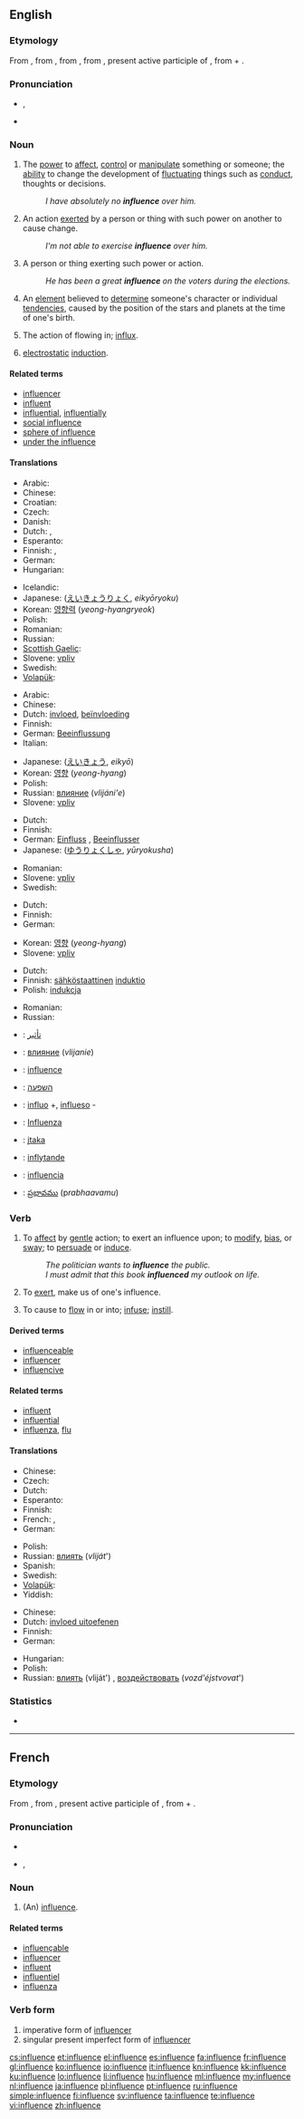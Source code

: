==English==
{{wikipedia}}

===Etymology===
From {{etyl|enm|en}}, from {{etyl|fro|en}} {{term|influence||lang=fro|emanation from the stars affecting one's fate}}, from {{etyl|ML.}} {{term|influentia|īnfluentia|lang=la}}, from {{etyl|la|en}} {{term|influens|īnfluēns|lang=la|flowing in}}, present active participle of {{term|influo|īnfluō|lang=la|flow into}}, from {{term|in-||lang=la|in-}} + {{term|fluo|fluō|lang=la|flow}}.

===Pronunciation===
* {{IPA|/ˈɪn.flu.əns/}}, {{SAMPA|/"In.flu.@ns/}}
* {{audio|en-us-influence.ogg|Audio (US)}}

===Noun===
{{en-noun|s|-}}

# The [[power]] to [[affect]], [[control]] or [[manipulate]] something or someone; the [[ability]] to change the development of [[fluctuate|fluctuating]] things such as [[conduct]], thoughts or decisions.
#: ''I have absolutely no '''influence''' over him.''
# An action [[exert]]ed by a person or thing with such power on another to cause change.
#: ''I'm not able to exercise '''influence''' over him.''
# A person or thing exerting such power or action.
#: ''He has been a great '''influence''' on the voters during the elections.''
# {{astrology}} An [[element]] believed to [[determine]] someone's character or individual [[tendency|tendencies]], caused by the position of the stars and planets at the time of one's birth.
# {{obsolete}} The action of flowing in; [[influx]].
# {{electricity}} [[electrostatic]] [[induction]].

====Related terms====
* [[influencer]]
* [[influent]]
* [[influential]], [[influentially]]
* [[social influence]]
* [[sphere of influence]]
* [[under the influence]]

====Translations====
{{trans-top|power to affect, control or manipulate}}
* Arabic: {{t|ar|نفوذ|m|tr=nafuudh}}
* Chinese: {{zh-tsp|影響|影响|yǐngxiǎng}}
* Croatian: {{t-|hr|utjecaj}}
* Czech: {{t-|cs|vliv|m}}
* Danish: {{t|da|indflydelse}}
* Dutch: {{t+|nl|invloed}}, {{t-|nl|impact}}
* Esperanto: {{t|eo|influo}}
* Finnish: {{t+|fi|vaikutus}}, {{t-|fi|vaikutusvalta}}
* German: {{t+|de|Einfluss|m}}
* Hungarian: {{t+|hu|befolyás}}
{{trans-mid}}
* Icelandic: {{t+|is|áhrif}}
* Japanese: {{Jpan|[[影響く]]}} ([[えいきょうりょく]], ''eikyōryoku'')
* Korean: [[영향력]] (''yeong-hyangryeok'')
* Polish: {{t+|pl|wpływ|m}}
* Romanian: {{t|ro|influență|f}}
* Russian: {{t+|ru|влияние|n|tr=vlijánije}}
* [[Scottish Gaelic]]: {{t-|gd|cumhachd|m|f|xs=Scottish Gaelic}}
* Slovene: [[vpliv]] {{m}}
* Swedish: {{t|sv|inflytande|n}}
* [[Volapük]]: {{t|vo|flun}}
{{trans-bottom}}

{{trans-top|action exerted by a person or thing with power to cause change}}
* Arabic: {{t|ar|تأثير|m|tr=ta'shiir}}
* Chinese: {{zh-tsp|影響|影响|yǐngxiǎng}}
* Dutch: [[invloed]], [[beïnvloeding]]
* Finnish: {{t+|fi|vaikutus}}
* German: [[Beeinflussung]] {{f}}
* Italian: {{t+|it|influenza|f}}
{{trans-mid}}
* Japanese: {{Jpan|[[影響]]}} ([[えいきょう]], ''eikyō'')
* Korean: [[영향]] (''yeong-hyang'')
* Polish: {{t+|pl|wpływ|m}}
* Russian: [[влияние]] (''vlijáni'e'') {{n}}
* Slovene: [[vpliv]] {{m}}
{{trans-bottom}}

{{trans-top|person or thing exerting such power or action}}
* Dutch: {{t+|nl|invloed}}
* Finnish: {{t-|fi|vaikuttaja}}
* German: [[Einfluss]] {{m}}, [[Beeinflusser]] {{m}}
* Japanese: {{Jpan|[[有力者]]}} ([[ゆうりょくしゃ]], ''yūryokusha'')
{{trans-mid}}
* Romanian: {{t|ro|influențător|m|n}}
* Slovene: [[vpliv]] {{m}}
* Swedish: {{t|sv|inflytande|n}}
{{trans-bottom}}

{{trans-top|(''astrology'') element determining someone's character or individual tendencies}}
* Dutch: {{t+|nl|invloed}}
* Finnish: {{t+|fi|vaikutus}}
* German: {{t+|de|Einfluss|m}}
{{trans-mid}}
* Korean: [[영향]] (''yeong-hyang'')
* Slovene: [[vpliv]] {{m}}
{{trans-bottom}}

{{trans-see|action of flowing in; influx|influx}}

{{trans-top|electrostatic induction}}
* Dutch: {{t+|nl|inductie}}
* Finnish: [[sähköstaattinen]] [[induktio]]
* Polish: [[indukcja]] {{f}}
{{trans-mid}}
* Romanian: {{t|ro|inducție|f}}
* Russian: {{t+|ru|индукция|f|tr=''indúkcija''}}
{{trans-bottom}}

{{checktrans-top}}
* {{ttbc|ar}}: [[تأثير]]
* {{ttbc|bg}}: [[влияние]] (''vlijanie'') {{n}}
* {{ttbc|fr}}: [[#French|influence]]
* {{ttbc|he}}: [[השפעה]] {{f}}
* {{ttbc|io}}: [[influo]] +, [[influeso]] -
* {{ttbc|it}}: [[Influenza]]
* {{ttbc|lt}}: [[įtaka]] {{f}}
* {{ttbc|sv}}: [[inflytande]] {{n}}
* {{ttbc|es}}: [[influencia]] {{f}}
* {{ttbc|te}}: [[ప్రభావము]] (p''rabhaavamu'')
{{trans-bottom}}

===Verb===
{{en-verb|influenc|es}}

# {{transitive}} To [[affect]] by [[gentle]] action; to exert an influence upon; to [[modify]], [[bias]], or [[sway]]; to [[persuade]] or [[induce]].
#: ''The politician wants to '''influence''' the public.''
#: ''I must admit that this book '''influenced''' my outlook on life.''
# {{intransitive}} To [[exert]], make us of one's influence.
# {{context|transitive|obsolete}} To cause to [[flow]] in or into; [[infuse]]; [[instill]].

====Derived terms====
* [[influenceable]]
* [[influencer]]
* [[influencive]]

====Related terms====
* [[influent]]
* [[influential]]
* [[influenza]], [[flu]]

====Translations====
{{trans-top|to exert an influence upon}}
* Chinese: {{zh-tsp|影響|影响|yǐngxiǎng}}
* Czech: {{t-|cs|ovlivnit}}
* Dutch: {{t-|nl|beïnvloeden}}
* Esperanto: {{t-|eo|influi|xs=Esperanto}}
* Finnish: {{t+|fi|vaikuttaa}}
* French: {{t+|fr|influencer}}, {{t+|fr|influer}}
* German: {{t+|de|beeinflussen}}
{{trans-mid}}
* Polish: {{t+|pl|wpływać}}
* Russian: [[влиять]] (''vliját''') {{impf}}
* Spanish: {{t-|es|influir}}
* Swedish: {{t|sv|påverka}}
* [[Volapük]]: {{t|vo|flunön}}
* Yiddish: {{t-|yi|באַאײַנפֿלוסן|sc=Hebr|xs=Yiddish}}
{{trans-bottom}}

{{trans-top|(''intransitive'') to exert influence}}
* Chinese: {{zh-tsp|影響|影响|yǐngxiǎng}}
* Dutch: [[invloed uitoefenen]]
* Finnish: {{t+|fi|vaikuttaa}}
* German: {{t+|de|beeinflussen}}
{{trans-mid}}
* Hungarian: {{t+|hu|befolyásol}}
* Polish: {{t+|pl|wpływać}}
* Russian: [[влиять]] (vliját') {{impf}}, [[воздействовать]] (''vozd'éjstvovat''') {{impf}}
{{trans-bottom}}

===Statistics===
* {{rank|lips|donations|George|666|influence|March|whatever|reach}}

----

==French==

===Etymology===
From {{etyl|ML.|fr}} {{term|influentia|īnfluentia|lang=la}}, from {{etyl|la|fr}} {{term|influens|īnfluēns|lang=la|flowing in}}, present active participle of {{term|influo|īnfluō|lang=la|flow into}}, from {{term|in-||lang=la|in-}} + {{term|fluo|fluō|lang=la|flow}}.

===Pronunciation===
* {{audio|Fr-influence.ogg|audio}}
* {{IPA|lang=fr|/ɛ̃.fly.ɑ̃s/}}, {{SAMPA|/E~.fly.A~s/}}

===Noun===
{{fr-noun|m}}

# (An) [[#English|influence]].

====Related terms====
* [[influençable]]
* [[influencer]]
* [[influent]]
* [[influentiel]]
* [[influenza]]

===Verb form===
{{infl|fr|verb form}}

# imperative form of [[influencer]]
# singular present imperfect form of [[influencer]]

[[cs:influence]]
[[et:influence]]
[[el:influence]]
[[es:influence]]
[[fa:influence]]
[[fr:influence]]
[[gl:influence]]
[[ko:influence]]
[[io:influence]]
[[it:influence]]
[[kn:influence]]
[[kk:influence]]
[[ku:influence]]
[[lo:influence]]
[[li:influence]]
[[hu:influence]]
[[ml:influence]]
[[my:influence]]
[[nl:influence]]
[[ja:influence]]
[[pl:influence]]
[[pt:influence]]
[[ru:influence]]
[[simple:influence]]
[[fi:influence]]
[[sv:influence]]
[[ta:influence]]
[[te:influence]]
[[vi:influence]]
[[zh:influence]]